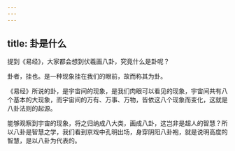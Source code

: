 ```yaml
---
---
---
```

title: 卦是什么
---




提到《易经》，大家都会想到伏羲画八卦，究竟什么是卦呢？

卦者，挂也。是一种现象挂在我们的眼前，故而称其为卦。

《易经》所说的卦，是宇宙间的现象，是我们肉眼可以看见的现象，宇宙间共有八个基本的大现象，而宇宙间的万有、万事、万物，皆依这八个现象而变化，这就是八卦法则的起源。

能够观察到宇宙的现象，将之归纳成八大类，画成八卦，这岂非是超人的智慧？所以八卦是智慧之学，我们看到京戏中孔明出场，身穿阴阳八卦袍，就是说明高度的智慧，是以八卦为代表的。